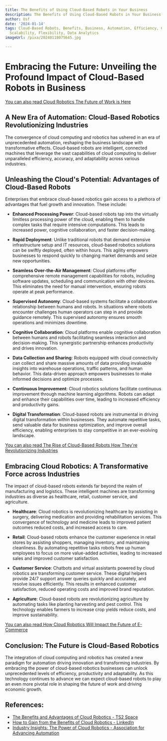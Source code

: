 ```yaml
---
title: The Benefits of Using Cloud-Based Robots in Your Business
description: The Benefits of Using Cloud-Based Robots in Your Business
author: Usf
date: '2024-01-14'
tags: Cloud-Based Robots, Benefits, Business, Automation, Efficiency, Cost-Effective,
  Scalability, Flexibility, Data Analytics
imageUrl: /pixa/20240118075645.jpg

---
```

# Embracing the Future: Unveiling the  Profound Impact of Cloud-Based Robots  in Business

[You can also read Cloud Robotics  The Future of Work is Here](Cloud%20Robotics%20The%20Future%20of%20Work%20is%20Here)


## A New Era of Automation: Cloud-Based Robotics Revolutionizing Industries

The convergence of cloud computing and  robotics  has ushered in an  era of unprecedented automation, reshaping the business landscape with  transformative effects. Cloud-based robots are intelligent, connected machines  that leverage the vast  capabilities of cloud computing to deliver unparalleled efficiency, accuracy, and adaptability across various industries.

## Unleashing the Cloud's Potential: Advantages of Cloud-Based Robots

Enterprises that embrace cloud-based robotics gain access  to a plethora  of advantages that fuel growth and innovation. These include:

- **Enhanced Processing Power**: Cloud-based robots tap into the virtually limitless processing power of the cloud, enabling them to handle complex tasks that require intensive computations.  This leads to increased power, cognitive collaboration,  and faster decision-making.

- **Rapid Deployment**: Unlike traditional robots  that demand extensive infrastructure setup and IT resources, cloud-based robotics solutions can be swiftly deployed, often within  hours. This agility empowers businesses to respond quickly to changing market demands and seize new opportunities.

- **Seamless Over-the-Air Management**: Cloud platforms offer  comprehensive remote management capabilities for robots,  including software  updates, scheduling and communication with other devices. This eliminates the need for manual intervention, ensuring robots operate  at peak performance.

- **Supervised Autonomy**: Cloud-based systems facilitate a  collaborative  relationship  between humans and robots. In situations  where robots encounter challenges human operators can step in and provide guidance remotely. This  supervised autonomy ensures smooth operations and minimizes downtime.

- **Cognitive Collaboration**: Cloud platforms enable cognitive  collaboration between humans and robots facilitating seamless interaction and decision-making. This synergistic partnership enhances productivity  and drives  innovation.

- **Data Collection  and Sharing**: Robots equipped with cloud connectivity  can collect and share massive amounts of data providing invaluable insights into warehouse  operations, traffic patterns, and human behavior. This  data-driven approach empowers businesses to make informed decisions  and optimize processes.

- **Continuous Improvement**: Cloud robotics solutions facilitate continuous improvement through machine  learning algorithms. Robots can adapt and enhance their capabilities over time, leading to increased efficiency and productivity gains.

- **Digital Transformation**:  Cloud-based robots  are instrumental in driving digital transformation within businesses. They automate repetitive tasks, send valuable data for business optimization, and improve overall efficiency, enabling enterprises to  stay competitive in an ever-evolving landscape.

[You can also read The Rise of Cloud-Based Robots How  They're Revolutionizing Industries](The%20Rise%20of%20Cloud-Based%20Robots%20How%20They%27re%20Revolutionizing%20Industries)


## Embracing Cloud Robotics: A Transformative Force across  Industries

The impact of cloud-based robots extends far beyond the realm of manufacturing and  logistics. These intelligent machines are transforming industries as diverse as healthcare, retail, customer service, and agriculture.

- **Healthcare**: Cloud robotics is revolutionizing healthcare by assisting in surgery, delivering medication and providing rehabilitation services. This convergence of technology and medicine leads  to improved patient outcomes  reduced costs, and increased access to care.

- **Retail**: Cloud-based robots enhance the customer experience in retail stores by assisting shoppers, managing inventory, and  maintaining cleanliness.  By automating repetitive tasks robots free up human employees to focus on more value-added activities,  leading to increased  sales and improved customer satisfaction.

- **Customer Service**: Chatbots and virtual assistants powered by cloud robotics are transforming customer service. These digital helpers provide 24/7 support answer queries quickly  and  accurately, and resolve issues efficiently. This  results in enhanced customer satisfaction, reduced operating costs and improved brand reputation.

-  **Agriculture**:  Cloud-based  robots are revolutionizing agriculture by automating tasks like planting harvesting  and pest control. This technology enables farmers to increase crop yields reduce costs, and improve sustainability.

[You can also read How  Cloud Robotics Will Impact the Future  of E-Commerce](How%20Cloud%20Robotics%20Will%20Impact%20the%20Future%20of%20E-Commerce)


##  Conclusion: The Future is Cloud-Based Robotics

The  integration of cloud  computing and robotics has created a  new paradigm for automation driving innovation and transforming industries.  By embracing the power of cloud-based robotics businesses  can  unlock unprecedented levels of efficiency, productivity and adaptability. As this technology  continues to advance we can expect cloud-based robots to play an even more pivotal role in shaping the future of work  and driving  economic growth.

## References:
- [The Benefits and Advantages of Cloud Robotics - TS2 Space](https://ts2.space/en/the-benefits-and-advantages-of-cloud-robotics/)
- [How to Gain from the Benefits of Cloud Robotics - LinkedIn](https://www.linkedin.com/pulse/how-gain-from-benefits-cloud-robotics-tom-ryden)
- [Industry Insights: The Power of Cloud Robotics - Association for Advancing Automation](https://www.automate.org/industry-insights/the-power-of-cloud-robotics)
